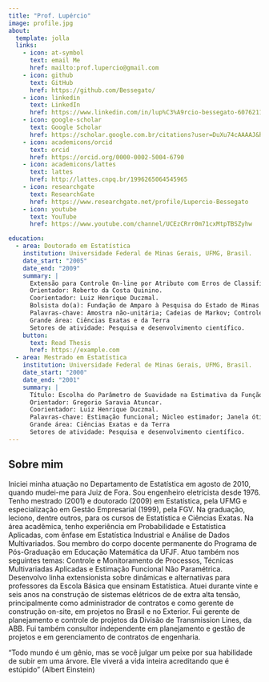 ```yaml
---
title: "Prof. Lupércio"
image: profile.jpg
about:
  template: jolla
  links:
    - icon: at-symbol
      text: email Me
      href: mailto:prof.lupercio@gmail.com
    - icon: github
      text: GitHub
      href: https://github.com/Bessegato/
    - icon: linkedin
      text: LinkedIn
      href: https://www.linkedin.com/in/lup%C3%A9rcio-bessegato-60762110/
    - icon: google-scholar
      text: Google Scholar
      href: https://scholar.google.com.br/citations?user=DuXu74cAAAAJ&hl=pt-BR
    - icon: academicons/orcid
      text: orcid
      href: https://orcid.org/0000-0002-5004-6790
    - icon: academicons/lattes
      text: lattes
      href: http://lattes.cnpq.br/1996265064545965
    - icon: researchgate
      text: ResearchGate
      href: https://www.researchgate.net/profile/Lupercio-Bessegato
    - icon: youtube
      text: YouTube
      href: https://www.youtube.com/channel/UCEzCRrr0m71cxMtpTBSZyhw

education:
  - area: Doutorado em Estatística
    institution: Universidade Federal de Minas Gerais, UFMG, Brasil.
    date_start: "2005"
    date_end: "2009"
    summary: |
      Extensão para Controle On-line por Atributo com Erros de Classificação: Intervalo de Inspeção Variável, Amostragem Não-unitária, Horizonte Finito e Infinito , Ano de obtenção: 2009.
      Orientador: Roberto da Costa Quinino.
      Coorientador: Luiz Henrique Duczmal.
      Bolsista do(a): Fundação de Amparo à Pesquisa do Estado de Minas Gerais, FAPEMIG, Brasil.
      Palavras-chave: Amostra não-unitária; Cadeias de Markov; Controle on-line por atributo; Erros de classificação; Intervalo de inspeção variável; Planejamento econômico.
      Grande área: Ciências Exatas e da Terra
      Setores de atividade: Pesquisa e desenvolvimento científico.
    button:
      text: Read Thesis
      href: https://example.com
  - area: Mestrado em Estatística
    institution: Universidade Federal de Minas Gerais, UFMG, Brasil.
    date_start: "2000"
    date_end: "2001"
    summary: |
      Título: Escolha do Parâmetro de Suavidade na Estimativa da Função de Distribuição , Ano de Obtenção: 2001.
      Orientador: Gregorio Saravia Atuncar.
      Coorientador: Luiz Henrique Duczmal.
      Palavras-chave: Estimação funcional; Núcleo estimador; Janela ótima; Função característica; Método plug-in.
      Grande área: Ciências Exatas e da Terra
      Setores de atividade: Pesquisa e desenvolvimento científico.
---
```


## Sobre mim

Iniciei minha atuação no Departamento de Estatística em agosto de 2010, quando mudei-me para Juiz de Fora. Sou engenheiro eletricista desde 1976. Tenho mestrado (2001) e doutorado (2009) em Estatística, pela UFMG e especialização em Gestão Empresarial (1999), pela FGV. Na graduação, leciono, dentre outros, para os cursos de Estatística e Ciências Exatas. Na área acadêmica, tenho experiência em Probabilidade e Estatística Aplicadas, com ênfase em Estatística Industrial e Análise de Dados Multivariados. Sou membro do corpo docente permanente do Programa de Pós-Graduação em Educação Matemática da UFJF. Atuo também nos seguintes temas: Controle e Monitoramento de Processos, Técnicas Multivariadas Aplicadas e Estimação Funcional Não Paramétrica. Desenvolvo linha extensionista sobre dinâmicas e alternativas para professores da Escola Básica que ensinam Estatística. Atuei durante vinte e seis anos na construção de sistemas elétricos de de extra alta tensão, principalmente como administrador de contratos e como gerente de construção on-site, em projetos no Brasil e no Exterior. Fui gerente de planejamento e controle de projetos da Divisão de Transmission Lines, da ABB. Fui também consultor independente em planejamento e gestão de projetos e em gerenciamento de contratos de engenharia.

“Todo mundo é um gênio, mas se você julgar um peixe por sua habilidade de subir em uma árvore. Ele viverá a vida inteira acreditando que é estúpido” (Albert Einstein)

